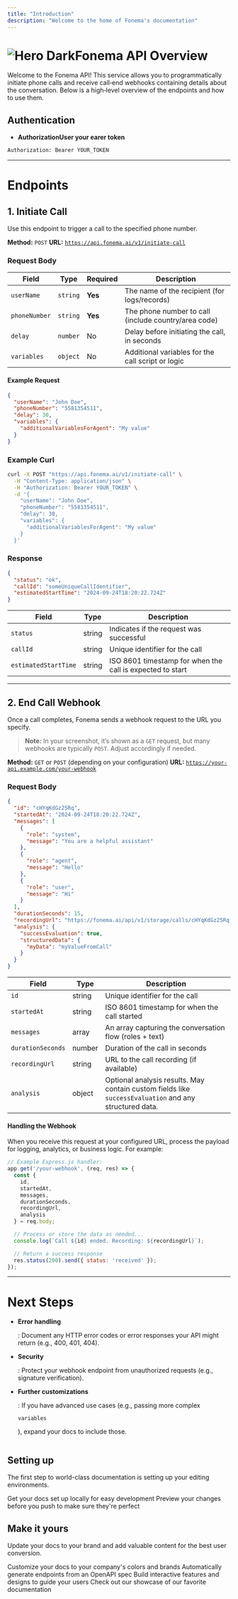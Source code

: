 ```yaml
---
title: "Introduction"
description: "Welcome to the home of Fonema's documentation"
---
```




# <img alt="Hero Dark" classname="hidden dark:block" src="/images/hero-dark.png" />Fonema API Overview

Welcome to the Fonema API! This service allows you to programmatically initiate phone calls and receive call‐end webhooks containing details about the conversation. Below is a high‐level overview of the endpoints and how to use them.

## Authentication

* **AuthorizationUser your earer token**

```bash
Authorization: Bearer YOUR_TOKEN
```

***

# Endpoints

## 1. Initiate Call

Use this endpoint to trigger a call to the specified phone number.

**Method:** `POST`
**URL:** [`https://api.fonema.ai/v1/initiate-call`](https://api.fonema.ai/v1/initiate-call)

### Request Body

| Field         | Type     | Required | Description                                          |
| ------------- | -------- | -------- | ---------------------------------------------------- |
| `userName`    | `string` | **Yes**  | The name of the recipient (for logs/records)         |
| `phoneNumber` | `string` | **Yes**  | The phone number to call (include country/area code) |
| `delay`       | `number` | No       | Delay before initiating the call, in seconds         |
| `variables`   | `object` | No       | Additional variables for the call script or logic    |

#### Example Request

```json
{
  "userName": "John Doe",
  "phoneNumber": "5581354511",
  "delay": 30,
  "variables": {
    "additionalVariablesForAgent": "My value"
  }
}
```

### Example Curl

```bash
curl -X POST "https://api.fonema.ai/v1/initiate-call" \
  -H "Content-Type: application/json" \
  -H "Authorization: Bearer YOUR_TOKEN" \
  -d '{
    "userName": "John Doe",
    "phoneNumber": "5581354511",
    "delay": 30,
    "variables": {
      "additionalVariablesForAgent": "My value"
    }
  }'
```

### Response

```json
{
  "status": "ok",
  "callId": "someUniqueCallIdentifier",
  "estimatedStartTime": "2024-09-24T18:20:22.724Z"
}
```

| Field                | Type   | Description                                               |
| -------------------- | ------ | --------------------------------------------------------- |
| `status`             | string | Indicates if the request was successful                   |
| `callId`             | string | Unique identifier for the call                            |
| `estimatedStartTime` | string | ISO 8601 timestamp for when the call is expected to start |

***

## 2. End Call Webhook

Once a call completes, Fonema sends a webhook request to the URL you specify.

> **Note:** In your screenshot, it’s shown as a `GET` request, but many webhooks are typically `POST`. Adjust accordingly if needed.

**Method:** `GET` or `POST` (depending on your configuration)
**URL:** [`https://your-api.example.com/your-webhook`](https://your-api.example.com/your-webhook)

### Request Body

```json
{
  "id": "cHYqKdGz25Rq",
  "startedAt": "2024-09-24T18:20:22.724Z",
  "messages": [
    {
      "role": "system",
      "message": "You are a helpful assistant"
    },
    {
      "role": "agent",
      "message": "Hello"
    },
    {
      "role": "user",
      "message": "Hi"
    }
  ],
  "durationSeconds": 15,
  "recordingUrl": "https://fonema.ai/api/v1/storage/calls/cHYqKdGz25Rq.mp3",
  "analysis": {
    "successEvaluation": true,
    "structuredData": {
      "myData": "myValueFromCall"
    }
  }
}
```

| Field             | Type   | Description                                                                                            |
| ----------------- | ------ | ------------------------------------------------------------------------------------------------------ |
| `id`              | string | Unique identifier for the call                                                                         |
| `startedAt`       | string | ISO 8601 timestamp for when the call started                                                           |
| `messages`        | array  | An array capturing the conversation flow (roles + text)                                                |
| `durationSeconds` | number | Duration of the call in seconds                                                                        |
| `recordingUrl`    | string | URL to the call recording (if available)                                                               |
| `analysis`        | object | Optional analysis results. May contain custom fields like `successEvaluation` and any structured data. |

#### Handling the Webhook

When you receive this request at your configured URL, process the payload for logging, analytics, or business logic. For example:

```js
// Example Express.js handler:
app.get('/your-webhook', (req, res) => {
  const {
    id,
    startedAt,
    messages,
    durationSeconds,
    recordingUrl,
    analysis
  } = req.body;

  // Process or store the data as needed...
  console.log(`Call ${id} ended. Recording: ${recordingUrl}`);

  // Return a success response
  res.status(200).send({ status: 'received' });
});
```

***

# Next Steps

* **Error handling**

  : Document any HTTP error codes or error responses your API might return (e.g., 400, 401, 404).

* **Security**

  : Protect your webhook endpoint from unauthorized requests (e.g., signature verification).

* **Further customizations**

  : If you have advanced use cases (e.g., passing more complex

  `variables`

  ), expand your docs to include those.

```
```

## Setting up

The first step to world-class documentation is setting up your editing environments.

<CardGroup cols={2}>
  <Card title="Edit Your Docs" icon="pen-to-square" href="https://mintlify.com/docs/quickstart">
    Get your docs set up locally for easy development
  </Card>

  <Card title="Preview Changes" icon="image" href="https://mintlify.com/docs/development">
    Preview your changes before you push to make sure they're perfect
  </Card>
</CardGroup>

## Make it yours

Update your docs to your brand and add valuable content for the best user conversion.

<CardGroup cols={2}>
  <Card title="Customize Style" icon="palette" href="https://mintlify.com/docs/settings/global">
    Customize your docs to your company's colors and brands
  </Card>

  <Card title="Reference APIs" icon="code" href="https://mintlify.com/docs/api-playground/openapi">
    Automatically generate endpoints from an OpenAPI spec
  </Card>

  <Card title="Add Components" icon="screwdriver-wrench" href="https://mintlify.com/docs/content/components/accordions">
    Build interactive features and designs to guide your users
  </Card>

  <Card title="Get Inspiration" icon="stars" href="https://mintlify.com/customers">
    Check out our showcase of our favorite documentation
  </Card>
</CardGroup>